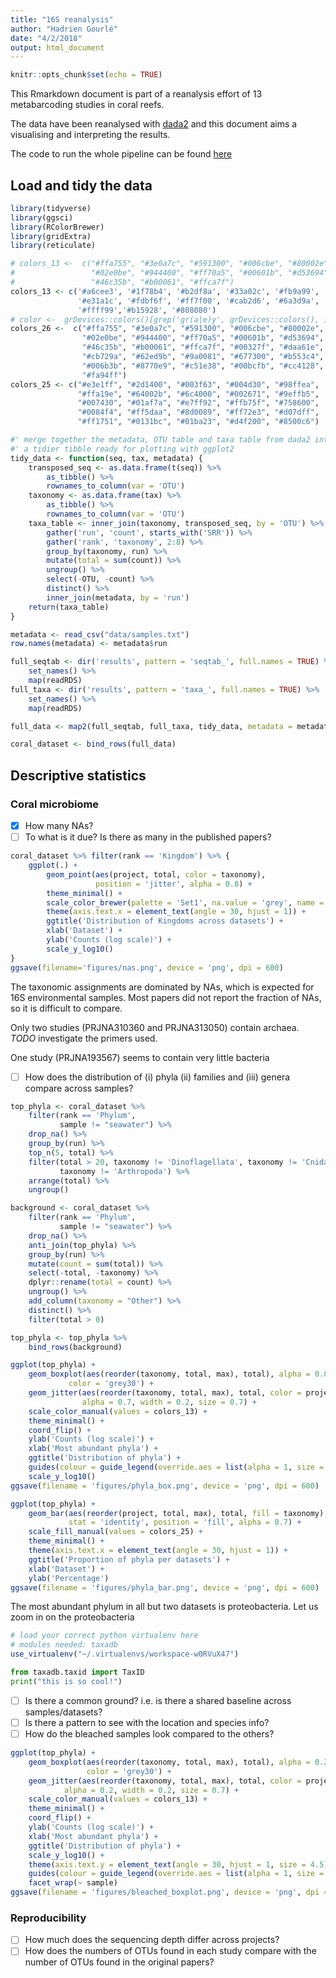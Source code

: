```yaml
---
title: "16S reanalysis"
author: "Hadrien Gourlé"
date: "4/2/2018"
output: html_document
---
```


```r
knitr::opts_chunk$set(echo = TRUE)
```

This Rmarkdown document is part of a reanalysis effort of 13 metabarcoding studies in coral reefs.

The data have been reanalysed with [dada2](https://benjjneb.github.io/dada2/index.html) and this document aims a visualising and interpreting the results.

The code to run the whole pipeline can be found [here](https://github.com/HadrienG/2018_coral_16S)

## Load and tidy the data

```r
library(tidyverse)
library(ggsci)
library(RColorBrewer)
library(gridExtra)
library(reticulate)
```

```r
# colors_13 <-  c("#ffa755", "#3e0a7c", "#591300", "#006cbe", "#80002e",
#                 "#02e0be", "#944400", "#ff70a5", "#00601b", "#d53694",
#                 "#46c35b", "#b00061", "#ffca7f")
colors_13 <- c('#a6cee3', '#1f78b4', '#b2df8a', '#33a02c', '#fb9a99',
               '#e31a1c', '#fdbf6f', '#ff7f00', '#cab2d6', '#6a3d9a',
               '#ffff99','#b15928', '#808080')
# color <-  grDevices::colors()[grep('gr(a|e)y', grDevices::colors(), invert = T)]
colors_26 <-  c("#ffa755", "#3e0a7c", "#591300", "#006cbe", "#80002e",
                "#02e0be", "#944400", "#ff70a5", "#00601b", "#d53694",
                "#46c35b", "#b00061", "#ffca7f", "#00327f", "#daa61e",
                "#cb729a", "#62ed9b", "#9a0081", "#677300", "#b553c4",
                "#006b3b", "#8770e9", "#c51e38", "#00bcfb", "#cc4128",
                "#fa94ff")
colors_25 <- c("#e3e1ff", "#2d1400", "#003f63", "#004d30", "#98ffea",
               "#ffa19e", "#64002b", "#6c4000", "#002671", "#9effb5",
               "#007430", "#01af7a", "#e7ff92", "#ffb75f", "#758600", 
               "#0084f4", "#ff5daa", "#8d0089", "#ff72e3", "#d07dff",
               "#ff1751", "#0131bc", "#01ba23", "#d4f200", "#8500c6")
```



```r
#' merge together the metadata, OTU table and taxa table from dada2 into
#' a tidier tibble ready for plotting with ggplot2
tidy_data <- function(seq, tax, metadata) {
    transposed_seq <- as.data.frame(t(seq)) %>%
        as_tibble() %>%
        rownames_to_column(var = 'OTU')
    taxonomy <- as.data.frame(tax) %>%
        as_tibble() %>%
        rownames_to_column(var = 'OTU')
    taxa_table <- inner_join(taxonomy, transposed_seq, by = 'OTU') %>%
        gather('run', 'count', starts_with('SRR')) %>%
        gather('rank', 'taxonomy', 2:8) %>%
        group_by(taxonomy, run) %>%
        mutate(total = sum(count)) %>%
        ungroup() %>%
        select(-OTU, -count) %>%
        distinct() %>%
        inner_join(metadata, by = 'run') 
    return(taxa_table)
}
```

```r
metadata <- read_csv("data/samples.txt") 
row.names(metadata) <- metadata$run

full_seqtab <- dir('results', pattern = 'seqtab_', full.names = TRUE) %>%
    set_names() %>%
    map(readRDS)
full_taxa <- dir('results', pattern = 'taxa_', full.names = TRUE) %>%
    set_names() %>%
    map(readRDS)

full_data <- map2(full_seqtab, full_taxa, tidy_data, metadata = metadata)

coral_dataset <- bind_rows(full_data)
```

## Descriptive statistics

### Coral microbiome

- [x] How many NAs?
- [ ] To what is it due? Is there as many in the published papers?

```r
coral_dataset %>% filter(rank == 'Kingdom') %>% {
    ggplot(.) +
        geom_point(aes(project, total, color = taxonomy),
                   position = 'jitter', alpha = 0.8) +
        theme_minimal() +
        scale_color_brewer(palette = 'Set1', na.value = 'grey', name = 'Kingdom') +
        theme(axis.text.x = element_text(angle = 30, hjust = 1)) +
        ggtitle('Distribution of Kingdoms across datasets') +
        xlab('Dataset') +
        ylab('Counts (log scale)') +
        scale_y_log10()
}
ggsave(filename='figures/nas.png', device = 'png', dpi = 600)
```

The taxonomic assignments are dominated by NAs, which is expected for 16S environmental samples.
Most papers did not report the fraction of NAs, so it is difficult to compare.

Only two studies (PRJNA310360 and PRJNA313050) contain archaea. *TODO* investigate the primers used.

One study (PRJNA193567) seems to contain very little bacteria

- [ ] How does the distribution of (i) phyla (ii) families and (iii) genera compare across samples?

```r
top_phyla <- coral_dataset %>%
    filter(rank == 'Phylum',
           sample != "seawater") %>%
    drop_na() %>%
    group_by(run) %>%
    top_n(5, total) %>%
    filter(total > 20, taxonomy != 'Dinoflagellata', taxonomy != 'Cnidaria',
           taxonomy != 'Arthropoda') %>%
    arrange(total) %>%
    ungroup()

background <- coral_dataset %>%
    filter(rank == 'Phylum',
           sample != "seawater") %>%
    drop_na() %>%
    anti_join(top_phyla) %>%
    group_by(run) %>%
    mutate(count = sum(total)) %>%
    select(-total, -taxonomy) %>%
    dplyr::rename(total = count) %>%
    ungroup() %>%
    add_column(taxonomy = "Other") %>%
    distinct() %>%
    filter(total > 0)

top_phyla <- top_phyla %>%
    bind_rows(background)

ggplot(top_phyla) +
    geom_boxplot(aes(reorder(taxonomy, total, max), total), alpha = 0.8,
             color = 'grey30') +
    geom_jitter(aes(reorder(taxonomy, total, max), total, color = project),
                alpha = 0.7, width = 0.2, size = 0.7) +
    scale_color_manual(values = colors_13) +
    theme_minimal() +
    coord_flip() +
    ylab('Counts (log scale)') +
    xlab('Most abundant phyla') +
    ggtitle('Distribution of phyla') +
    guides(colour = guide_legend(override.aes = list(alpha = 1, size = 2))) +
    scale_y_log10()
ggsave(filename = 'figures/phyla_box.png', device = 'png', dpi = 600)

ggplot(top_phyla) +
    geom_bar(aes(reorder(project, total, max), total, fill = taxonomy),
             stat = 'identity', position = 'fill', alpha = 0.7) +
    scale_fill_manual(values = colors_25) +
    theme_minimal() +
    theme(axis.text.x = element_text(angle = 30, hjust = 1)) +
    ggtitle('Proportion of phyla per datasets') +
    xlab('Dataset') +
    ylab('Percentage')
ggsave(filename = 'figures/phyla_bar.png', device = 'png', dpi = 600)
```

The most abundant phylum in all but two datasets is proteobacteria.
Let us zoom in on the proteobacteria

```r
# load your correct python virtualenv here
# modules needed: taxadb
use_virtualenv("~/.virtualenvs/workspace-w0RVuX47")
```


```python
from taxadb.taxid import TaxID
print("this is so cool!")
```


- [ ] Is there a common ground? i.e. is there a shared baseline across samples/datasets?
- [ ] Is there a pattern to see with the location and species info?
- [ ] How do the bleached samples look compared to the others?

```r
ggplot(top_phyla) +
    geom_boxplot(aes(reorder(taxonomy, total, max), total), alpha = 0.2,
                 color = 'grey30') +
    geom_jitter(aes(reorder(taxonomy, total, max), total, color = project),
            alpha = 0.2, width = 0.2, size = 0.7) +
    scale_color_manual(values = colors_13) +
    theme_minimal() +
    coord_flip() +
    ylab('Counts (log scale)') +
    xlab('Most abundant phyla') +
    ggtitle('Distribution of phyla') +
    scale_y_log10() +
    theme(axis.text.y = element_text(angle = 30, hjust = 1, size = 4.5)) +
    guides(colour = guide_legend(override.aes = list(alpha = 1, size = 2))) +
    facet_wrap(~ sample)
ggsave(filename = 'figures/bleached_boxplot.png', device = 'png', dpi = 600)
```


### Reproducibility

- [ ] How much does the sequencing depth differ across projects?
- [ ] How does the numbers of OTUs found in each study compare with the number of OTUs found in the original papers?
